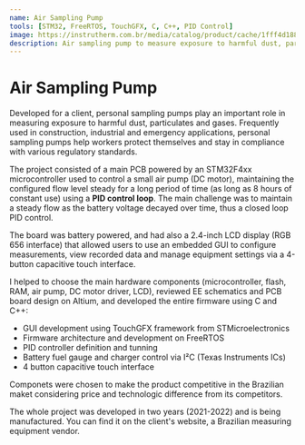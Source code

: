 ```yaml
---
name: Air Sampling Pump
tools: [STM32, FreeRTOS, TouchGFX, C, C++, PID Control]
image: https://instrutherm.com.br/media/catalog/product/cache/1fff4d188f64e200d7e2f24d317b822f/b/o/bomba-de-amostragrem_2_.jpg
description: Air sampling pump to measure exposure to harmful dust, particulates and gases used for work safety.
---
```


# Air Sampling Pump

Developed for a client, personal sampling pumps play an important role in measuring exposure to harmful dust, particulates and gases. Frequently used in construction, industrial and emergency applications, personal sampling pumps help workers protect themselves and stay in compliance with various regulatory standards.

The project consisted of a main PCB powered by an STM32F4xx microcontroller used to control a small air pump (DC motor), maintaining the configured flow level steady for a long period of time (as long as 8 hours of constant use) using a **PID control loop**. The main challenge was to maintain a steady flow as the battery voltage decayed over time, thus a closed loop PID control.

The board was battery powered, and had also a 2.4-inch LCD display (RGB 656 interface) that allowed users to use an embedded GUI to configure measurements, view recorded data and manage equipment settings via a 4-button capacitive touch interface.

I helped to choose the main hardware components (microcontroller, flash, RAM, air pump, DC motor driver, LCD), reviewed EE schematics and PCB board design on Altium, and developed the entire firmware using C and C++: 
- GUI development using TouchGFX framework from STMicroelectronics
- Firmware architecture and development on FreeRTOS
- PID controller definition and tunning 
- Battery fuel gauge and charger control via I²C (Texas Instruments ICs)
- 4 button capacitive touch interface

Componets were chosen to make the product competitive in the Brazilian maket considering price and technologic difference from its competitors.

The whole project was developed in two years (2021-2022) and is being manufactured. You can find it on the client's website, a Brazilian measuring equipment vendor.




